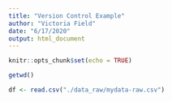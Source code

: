 ```yaml
---
title: "Version Control Example"
author: "Victoria Field"
date: "6/17/2020"
output: html_document
---
```


```r
knitr::opts_chunk$set(echo = TRUE)
```


```r
getwd()
```

```r
df <- read.csv("./data_raw/mydata-raw.csv")
```